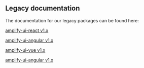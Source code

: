 
## Legacy documentation

The documentation for our legacy packages can be found here:

<FilterContent framework="react">

[amplify-ui-react v1.x](https://github.com/aws-amplify/amplify-ui/tree/legacy/legacy/amplify-ui-react)

</FilterContent>

<FilterContent framework="angular">

[amplify-ui-angular v1.x](https://github.com/aws-amplify/amplify-ui/tree/legacy/legacy/amplify-ui-angular)

</FilterContent>

<FilterContent framework="vue">

[amplify-ui-vue v1.x](https://github.com/aws-amplify/amplify-ui/tree/legacy/legacy/amplify-ui-vue)

</FilterContent>

<FilterContent framework="ionic">

[amplify-ui-angular v1.x](https://github.com/aws-amplify/amplify-ui/tree/legacy/legacy/amplify-ui-angular)

</FilterContent>
